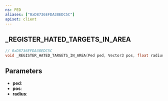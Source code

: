 ```yaml
---
ns: PED
aliases: ["0xD8736EFDA38EDC5C"]
apiset: client
---
```

## _REGISTER_HATED_TARGETS_IN_AREA

```c
// 0xD8736EFDA38EDC5C
void _REGISTER_HATED_TARGETS_IN_AREA(Ped ped, Vector3 pos, float radius);
```


## Parameters
* **ped**:
* **pos**:
* **radius**: